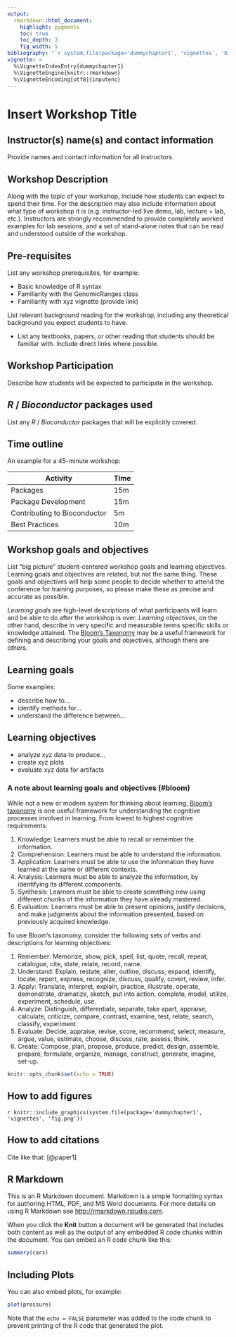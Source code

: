 ```yaml
---
output:
  rmarkdown::html_document:
    highlight: pygments
    toc: true
    toc_depth: 3
    fig_width: 5
bibliography: "`r system.file(package='dummychapter1', 'vignettes', 'bibliography.bib')`"
vignette: >
  %\VignetteIndexEntry{dummychapter1}
  %\VignetteEngine{knitr::rmarkdown}
  %\VignetteEncoding[utf8]{inputenc}
---
```

# Insert Workshop Title

## Instructor(s) name(s) and contact information

Provide names and contact information for all instructors.

## Workshop Description

Along with the topic of your workshop, include how students can expect
to spend their time. For the description may also include information
about what type of workshop it is (e.g. instructor-led live demo, lab,
lecture + lab, etc.). Instructors are strongly recommended to provide
completely worked examples for lab sessions, and a set of stand-alone
notes that can be read and understood outside of the workshop.

## Pre-requisites

List any workshop prerequisites, for example:

* Basic knowledge of R syntax
* Familiarity with the GenomicRanges class
* Familiarity with xyz vignette (provide link)

List relevant background reading for the workshop, including any
theoretical background you expect students to have.

* List any textbooks, papers, or other reading that students should be
  familiar with. Include direct links where possible.

## Workshop Participation

Describe how students will be expected to participate in the workshop.

## _R_ / _Bioconductor_ packages used

List any _R_ / _Bioconductor_ packages that will be explicitly covered.

## Time outline

An example for a 45-minute workshop:

| Activity                     | Time |
|------------------------------|------|
| Packages                     | 15m  |
| Package Development          | 15m  |
| Contributing to Bioconductor | 5m   |
| Best Practices               | 10m  |

## Workshop goals and objectives

List "big picture" student-centered workshop goals and learning
objectives. Learning goals and objectives are related, but not the
same thing. These goals and objectives will help some people to decide
whether to attend the conference for training purposes, so please make
these as precise and accurate as possible.

*Learning goals* are high-level descriptions of what
participants will learn and be able to do after the workshop is
over. *Learning objectives*, on the other hand, describe in very
specific and measurable terms specific skills or knowledge
attained. The [Bloom's Taxonomy](#bloom) may be a useful framework
for defining and describing your goals and objectives, although there
are others.

## Learning goals

Some examples:

* describe how to...
* identify methods for...
* understand the difference between...

## Learning objectives

* analyze xyz data to produce...
* create xyz plots
* evaluate xyz data for artifacts

### A note about learning goals and objectives (#bloom)

While not a new or modern system for thinking about learning,
[Bloom's taxonomy][1] is one useful framework for understanding the
cognitive processes involved in learning. From lowest to highest
cognitive requirements:

1. Knowledge: Learners must be able to recall or remember the
   information.
2. Comprehension: Learners must be able to understand the information.
3. Application: Learners must be able to use the information they have
   learned at the same or different contexts.
4. Analysis: Learners must be able to analyze the information, by
   identifying its different components.
5. Synthesis: Learners must be able to create something new using
   different chunks of the information they have already mastered.
6. Evaluation: Learners must be able to present opinions, justify
   decisions, and make judgments about the information presented,
   based on previously acquired knowledge.

To use Bloom's taxonomy, consider the following sets of verbs and
descriptions for learning objectives:

1. Remember: Memorize, show, pick, spell, list, quote, recall, repeat,
   catalogue, cite, state, relate, record, name.
2. Understand: Explain, restate, alter, outline, discuss, expand,
   identify, locate, report, express, recognize, discuss, qualify,
   covert, review, infer.
3. Apply: Translate, interpret, explain, practice, illustrate,
   operate, demonstrate, dramatize, sketch, put into action, complete,
   model, utilize, experiment, schedule, use.
4. Analyze: Distinguish, differentiate, separate, take apart,
   appraise, calculate, criticize, compare, contrast, examine, test,
   relate, search, classify, experiment.
5. Evaluate: Decide, appraise, revise, score, recommend, select,
   measure, argue, value, estimate, choose, discuss, rate, assess,
   think.
6. Create: Compose, plan, propose, produce, predict, design, assemble,
   prepare, formulate, organize, manage, construct, generate, imagine,
   set-up.

[1]: https://cft.vanderbilt.edu/guides-sub-pages/blooms-taxonomy/ "Bloom's Taxonomy"

```r
knitr::opts_chunk$set(echo = TRUE)
```

## How to add figures

`r knitr::include_graphics(system.file(package='dummychapter1', 'vignettes', 'fig.png'))`

## How to add citations

Cite like that: [@paper1]

## R Markdown

This is an R Markdown document. Markdown is a simple formatting syntax for authoring HTML, PDF, and MS Word documents. For more details on using R Markdown see <http://rmarkdown.rstudio.com>.

When you click the **Knit** button a document will be generated that includes both content as well as the output of any embedded R code chunks within the document. You can embed an R code chunk like this:

```r
summary(cars)
```

## Including Plots

You can also embed plots, for example:

```r
plot(pressure)
```

Note that the `echo = FALSE` parameter was added to the code chunk to prevent printing of the R code that generated the plot.
